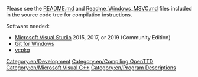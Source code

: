 {{en/Ambox| text = This page was cleared because the instructions were heavily outdated and directly misleading. Contributors are welcome to write a new, detailed guide to building OpenTTD on Windows. }}

Please see the [https://github.com/OpenTTD/OpenTTD/blob/master/README.md README.md] and [https://github.com/OpenTTD/OpenTTD/blob/master/docs/Readme_Windows_MSVC.md Readme_Windows_MSVC.md] files included in the source code tree for compilation instructions.

Software needed:
* [https://www.visualstudio.com Microsoft Visual Studio] 2015, 2017, or 2019 (Community Edition)
* [https://git-scm.com/download/win Git for Windows]
* [https://docs.microsoft.com/en-us/cpp/build/vcpkg vcpkg]

[[Category:en/Development]]
[[Category:en/Compiling OpenTTD]]
[[Category:en/Microsoft Visual C++]]
[[Category:en/Program Descriptions]]
